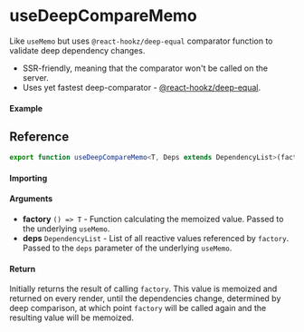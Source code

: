 # useDeepCompareMemo

Like `useMemo` but uses `@react-hookz/deep-equal` comparator function to validate deep dependency changes.

- SSR-friendly, meaning that the comparator won't be called on the server.
- Uses yet fastest deep-comparator - [@react-hookz/deep-equal](https://github.com/react-hookz/deep-equal).

#### Example

## Reference

```ts
export function useDeepCompareMemo<T, Deps extends DependencyList>(factory: () => T, deps: Deps): T;
```

#### Importing

#### Arguments

- **factory** `() => T` - Function calculating the memoized value. Passed to the underlying `useMemo`.
- **deps** `DependencyList` - List of all reactive values referenced by `factory`. Passed to the `deps` parameter of the underlying `useMemo`.

#### Return

Initially returns the result of calling `factory`. This value is memoized and returned on every
render, until the dependencies change, determined by deep comparison, at which point `factory` will be called again and the resulting
value will be memoized.

